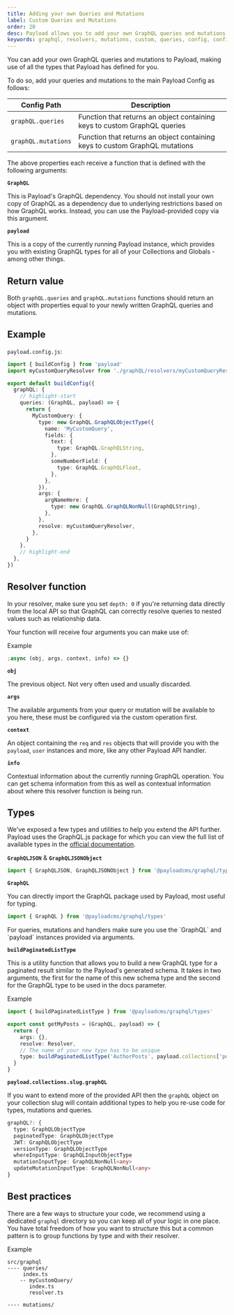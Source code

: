 ```yaml
---
title: Adding your own Queries and Mutations
label: Custom Queries and Mutations
order: 20
desc: Payload allows you to add your own GraphQL queries and mutations, simply set up GraphQL in your main Payload Config by following these instructions.
keywords: graphql, resolvers, mutations, custom, queries, config, configuration, documentation, Content Management System, cms, headless, javascript, node, react, nextjs
---
```


You can add your own GraphQL queries and mutations to Payload, making use of all the types that Payload has defined for you.

To do so, add your queries and mutations to the main Payload Config as follows:

| Config Path         | Description                                                                 |
| ------------------- | --------------------------------------------------------------------------- |
| `graphQL.queries`   | Function that returns an object containing keys to custom GraphQL queries   |
| `graphQL.mutations` | Function that returns an object containing keys to custom GraphQL mutations |

The above properties each receive a function that is defined with the following arguments:

**`GraphQL`**

This is Payload's GraphQL dependency. You should not install your own copy of GraphQL as a dependency due to underlying restrictions based on how GraphQL works. Instead, you can use the Payload-provided copy via this argument.

**`payload`**

This is a copy of the currently running Payload instance, which provides you with existing GraphQL types for all of your Collections and Globals - among other things.

## Return value

Both `graphQL.queries` and `graphQL.mutations` functions should return an object with properties equal to your newly written GraphQL queries and mutations.

## Example

`payload.config.js`:

```ts
import { buildConfig } from 'payload'
import myCustomQueryResolver from './graphQL/resolvers/myCustomQueryResolver'

export default buildConfig({
  graphQL: {
    // highlight-start
    queries: (GraphQL, payload) => {
      return {
        MyCustomQuery: {
          type: new GraphQL.GraphQLObjectType({
            name: 'MyCustomQuery',
            fields: {
              text: {
                type: GraphQL.GraphQLString,
              },
              someNumberField: {
                type: GraphQL.GraphQLFloat,
              },
            },
          }),
          args: {
            argNameHere: {
              type: new GraphQL.GraphQLNonNull(GraphQLString),
            },
          },
          resolve: myCustomQueryResolver,
        },
      }
    },
    // highlight-end
  },
})
```

## Resolver function

In your resolver, make sure you set `depth: 0` if you're returning data directly from the local API so that GraphQL can correctly resolve queries to nested values such as relationship data.

Your function will receive four arguments you can make use of:

Example

```ts
;async (obj, args, context, info) => {}
```

**`obj`**

The previous object. Not very often used and usually discarded.

**`args`**

The available arguments from your query or mutation will be available to you here, these must be configured via the custom operation first.

**`context`**

An object containing the `req` and `res` objects that will provide you with the `payload`, `user` instances and more, like any other Payload API handler.

**`info`**

Contextual information about the currently running GraphQL operation. You can get schema information from this as well as contextual information about where this resolver function is being run.

## Types

We've exposed a few types and utilities to help you extend the API further. Payload uses the GraphQL.js package for which you can view the full list of available types in the [official documentation](https://graphql.org/graphql-js/type/).

**`GraphQLJSON`** & **`GraphQLJSONObject`**

```ts
import { GraphQLJSON, GraphQLJSONObject } from '@payloadcms/graphql/types'
```

**`GraphQL`**

You can directly import the GraphQL package used by Payload, most useful for typing.

```ts
import { GraphQL } from '@payloadcms/graphql/types'
```

<Banner type="warning">
  For queries, mutations and handlers make sure you use the `GraphQL` and `payload` instances
  provided via arguments.
</Banner>

**`buildPaginatedListType`**

This is a utility function that allows you to build a new GraphQL type for a paginated result similar to the Payload's generated schema.
It takes in two arguments, the first for the name of this new schema type and the second for the GraphQL type to be used in the docs parameter.

Example

```ts
import { buildPaginatedListType } from '@payloadcms/graphql/types'

export const getMyPosts = (GraphQL, payload) => {
  return {
    args: {},
    resolve: Resolver,
    // The name of your new type has to be unique
    type: buildPaginatedListType('AuthorPosts', payload.collections['posts'].graphQL?.type),
  }
}
```

**`payload.collections.slug.graphQL`**

If you want to extend more of the provided API then the `graphQL` object on your collection slug will contain additional types to help you re-use code for types, mutations and queries.

```ts
graphQL?: {
  type: GraphQLObjectType
  paginatedType: GraphQLObjectType
  JWT: GraphQLObjectType
  versionType: GraphQLObjectType
  whereInputType: GraphQLInputObjectType
  mutationInputType: GraphQLNonNull<any>
  updateMutationInputType: GraphQLNonNull<any>
}
```

## Best practices

There are a few ways to structure your code, we recommend using a dedicated `graphql` directory so you can keep all of your logic in one place. You have total freedom of how you want to structure this but a common pattern is to group functions by type and with their resolver.

Example

```
src/graphql
---- queries/
     index.ts
    -- myCustomQuery/
       index.ts
       resolver.ts

---- mutations/
```

